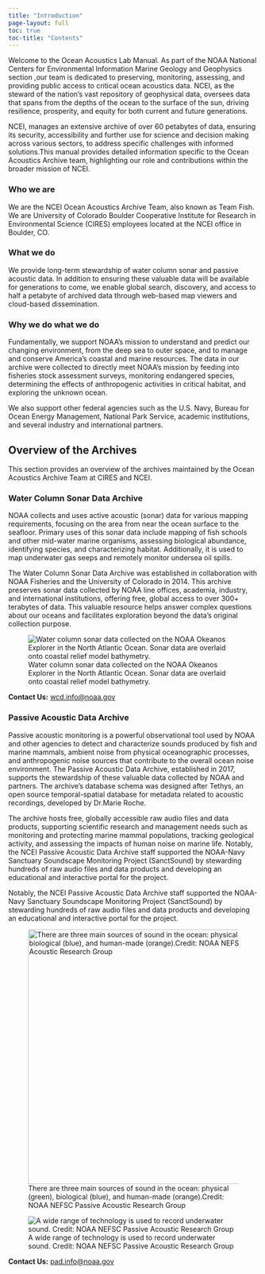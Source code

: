 ```yaml
---
title: "Introduction"
page-layout: full
toc: true
toc-title: "Contents"
---
```


Welcome to the Ocean Acoustics Lab Manual. As part of the NOAA National Centers for Environmental Information Marine Geology and Geophysics section ,our team is dedicated to preserving, monitoring, assessing, and providing public access to critical ocean acoustics data. NCEI, as the steward of the nation's vast repository of geophysical data, oversees data that spans from the depths of the ocean to the surface of the sun, driving resilience, prosperity, and equity for both current and future generations.

NCEI, manages an extensive archive of over 60 petabytes of data, ensuring its security, accessibility and further use for science and decision making across various sectors, to address specific challenges with informed solutions.This manual provides detailed information specific to the Ocean Acoustics Archive team, highlighting our role and contributions within the broader mission of NCEI.

### Who we are

We are the NCEI Ocean Acoustics Archive Team, also known as Team Fish. We are University of Colorado Boulder Cooperative Institute for Research in Environmental Science (CIRES) employees located at the NCEI office in Boulder, CO.

### What we do

We provide long-term stewardship of water column sonar and passive acoustic data. In addition to ensuring these valuable data will be available for generations to come, we enable global search, discovery, and access to half a petabyte of archived data through web-based map viewers and cloud-based dissemination.

### Why we do what we do

Fundamentally, we support NOAA's mission to understand and predict our changing environment, from the deep sea to outer space, and to manage and conserve America's coastal and marine resources. The data in our archive were collected to directly meet NOAA's mission by feeding into fisheries stock assessment surveys, monitoring endangered species, determining the effects of anthropogenic activities in critical habitat, and exploring the unknown ocean.

We also support other federal agencies such as the U.S. Navy, Bureau for Ocean Energy Management, National Park Service, academic institutions, and several industry and international partners.

## Overview of the Archives {#overview-of-the-archives}

This section provides an overview of the archives maintained by the Ocean Acoustics Archive Team at CIRES and NCEI.

### Water Column Sonar Data Archive {#water-column-sonar-data-archive}

NOAA collects and uses active acoustic (sonar) data for various mapping requirements, focusing on the area from near the ocean surface to the seafloor. Primary uses of this sonar data include mapping of fish schools and other mid-water marine organisms, assessing biological abundance, identifying species, and characterizing habitat. Additionally, it is used to map underwater gas seeps and remotely monitor undersea oil spills.

The Water Column Sonar Data Archive was established in collaboration with NOAA Fisheries and the University of Colorado in 2014. This archive preserves sonar data collected by NOAA line offices, academia, industry, and international institutions, offering free, global access to over 300+ terabytes of data. This valuable resource helps answer complex questions about our oceans and facilitates exploration beyond the data's original collection purpose.

![Water column sonar data collected on the NOAA Okeanos Explorer in the North Atlantic Ocean. Sonar data are overlaid onto coastal relief model bathymetry.](/Images/WCSD.jpg)

**Contact Us:** [wcd.info\@noaa.gov](mailto:wcd.info@noaa.gov)

### Passive Acoustic Data Archive {#passive-acoustic-data-archive}

Passive acoustic monitoring is a powerful observational tool used by NOAA and other agencies to detect and characterize sounds produced by fish and marine mammals, ambient noise from physical oceanographic processes, and anthropogenic noise sources that contribute to the overall ocean noise environment. The Passive Acoustic Data Archive, established in 2017, supports the stewardship of these valuable data collected by NOAA and partners. The archive's database schema was designed after Tethys, an open source temporal-spatial database for metadata related to acoustic recordings, developed by Dr.Marie Roche.

The archive hosts free, globally accessible raw audio files and data products, supporting scientific research and management needs such as monitoring and protecting marine mammal populations, tracking geological activity, and assessing the impacts of human noise on marine life. Notably, the NCEI Passive Acoustic Data Archive staff supported the NOAA-Navy Sanctuary Soundscape Monitoring Project (SanctSound) by stewarding hundreds of raw audio files and data products and developing an educational and interactive portal for the project.

Notably, the NCEI Passive Acoustic Data Archive staff supported the NOAA-Navy Sanctuary Soundscape Monitoring Project (SanctSound) by stewarding hundreds of raw audio files and data products and developing an educational and interactive portal for the project.

![There are three main sources of sound in the ocean: physical (green), biological (blue), and human-made (orange).Credit: NOAA NEFSC Passive Acoustic Research Group](/Images/1500x1000-Passive-Acoustics-Soundscape-infographic-NEFSC.png){width="512"}

![A wide range of technology is used to record underwater sound. Credit: NOAA NEFSC Passive Acoustic Research Group](/Images/Soundscape%20large.png)

**Contact Us:** [pad.info\@noaa.gov](mailto:%20pad.info@noaa.gov)
